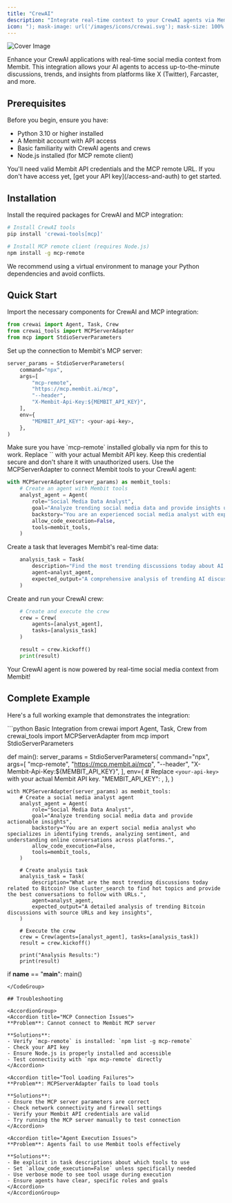 ```yaml
---
title: "CrewAI"
description: "Integrate real-time context to your CrewAI agents via Membit MCP."
icon: "); mask-image: url('/images/icons/crewai.svg'); mask-size: 100% 100%;/*"
---
```


<img
  src="/images/cover/crewai.png"
  alt="Cover Image"
  className="rounded-lg"
  noZoom
/>

Enhance your CrewAI applications with real-time social media context from Membit. This integration allows your AI agents to access up-to-the-minute discussions, trends, and insights from platforms like X (Twitter), Farcaster, and more.

## Prerequisites

Before you begin, ensure you have:

- Python 3.10 or higher installed
- A Membit account with API access
- Basic familiarity with CrewAI agents and crews
- Node.js installed (for MCP remote client)

<Warning>
  You'll need valid Membit API credentials and the MCP remote URL. If you don't
  have access yet, [get your API key](/access-and-auth) to get started.
</Warning>

## Installation

Install the required packages for CrewAI and MCP integration:

```bash
# Install CrewAI tools
pip install 'crewai-tools[mcp]'

# Install MCP remote client (requires Node.js)
npm install -g mcp-remote
```

<Tip>
  We recommend using a virtual environment to manage your Python dependencies
  and avoid conflicts.
</Tip>

## Quick Start

<Steps>
<Step title="Import required modules">
Import the necessary components for CrewAI and MCP integration:

```python
from crewai import Agent, Task, Crew
from crewai_tools import MCPServerAdapter
from mcp import StdioServerParameters
```

</Step>

<Step title="Configure MCP server parameters">
Set up the connection to Membit's MCP server:

```python
server_params = StdioServerParameters(
    command="npx",
    args=[
        "mcp-remote",
        "https://mcp.membit.ai/mcp",
        "--header",
        "X-Membit-Api-Key:${MEMBIT_API_KEY}",
    ],
    env={
        "MEMBIT_API_KEY": <your-api-key>,
    },
)
```

<Note>
  Make sure you have `mcp-remote` installed globally via npm for this to work.
</Note>

<Warning>
Replace `<your-api-key>` with your actual Membit API key. Keep this credential secure and don't share it with unauthorized users.
</Warning>
</Step>

<Step title="Create your Membit-powered agent">
Use the MCPServerAdapter to connect Membit tools to your CrewAI agent:

```python
with MCPServerAdapter(server_params) as membit_tools:
    # Create an agent with Membit tools
    analyst_agent = Agent(
        role="Social Media Data Analyst",
        goal="Analyze trending social media data and provide insights using Membit tools",
        backstory="You are an experienced social media analyst with expertise in identifying trends and understanding online conversations.",
        allow_code_execution=False,
        tools=membit_tools,
    )
```

</Step>

<Step title="Define your analysis task">
Create a task that leverages Membit's real-time data:

```python
    analysis_task = Task(
        description="Find the most trending discussions today about AI technology. Use cluster_search to identify hot topics and provide insights with source URLs.",
        agent=analyst_agent,
        expected_output="A comprehensive analysis of trending AI discussions with key insights and source URLs",
    )
```

</Step>

<Step title="Execute your crew">
Create and run your CrewAI crew:

```python
    # Create and execute the crew
    crew = Crew(
        agents=[analyst_agent],
        tasks=[analysis_task]
    )

    result = crew.kickoff()
    print(result)
```

<Check>
Your CrewAI agent is now powered by real-time social media context from Membit!
</Check>
</Step>
</Steps>

## Complete Example

Here's a full working example that demonstrates the integration:

<CodeGroup>
```python Basic Integration
from crewai import Agent, Task, Crew
from crewai_tools import MCPServerAdapter
from mcp import StdioServerParameters

def main():
server_params = StdioServerParameters(
command="npx",
args=[
"mcp-remote",
"https://mcp.membit.ai/mcp",
"--header",
"X-Membit-Api-Key:${MEMBIT_API_KEY}",
],
env={ # Replace `<your-api-key>` with your actual Membit API key.
"MEMBIT_API_KEY": <your-api-key>,
},
)

    with MCPServerAdapter(server_params) as membit_tools:
        # Create a social media analyst agent
        analyst_agent = Agent(
            role="Social Media Data Analyst",
            goal="Analyze trending social media data and provide actionable insights",
            backstory="You are an expert social media analyst who specializes in identifying trends, analyzing sentiment, and understanding online conversations across platforms.",
            allow_code_execution=False,
            tools=membit_tools,
        )

        # Create analysis task
        analysis_task = Task(
            description="What are the most trending discussions today related to Bitcoin? Use cluster_search to find hot topics and provide the best conversations to follow with URLs.",
            agent=analyst_agent,
            expected_output="A detailed analysis of trending Bitcoin discussions with source URLs and key insights",
        )

        # Execute the crew
        crew = Crew(agents=[analyst_agent], tasks=[analysis_task])
        result = crew.kickoff()

        print("Analysis Results:")
        print(result)

if **name** == "**main**":
main()

```
</CodeGroup>

## Troubleshooting

<AccordionGroup>
<Accordion title="MCP Connection Issues">
**Problem**: Cannot connect to Membit MCP server

**Solutions**:
- Verify `mcp-remote` is installed: `npm list -g mcp-remote`
- Check your API key
- Ensure Node.js is properly installed and accessible
- Test connectivity with `npx mcp-remote` directly
</Accordion>

<Accordion title="Tool Loading Failures">
**Problem**: MCPServerAdapter fails to load tools

**Solutions**:
- Ensure the MCP server parameters are correct
- Check network connectivity and firewall settings
- Verify your Membit API credentials are valid
- Try running the MCP server manually to test connection
</Accordion>

<Accordion title="Agent Execution Issues">
**Problem**: Agents fail to use Membit tools effectively

**Solutions**:
- Be explicit in task descriptions about which tools to use
- Set `allow_code_execution=False` unless specifically needed
- Use verbose mode to see tool usage during execution
- Ensure agents have clear, specific roles and goals
</Accordion>
</AccordionGroup>
```
